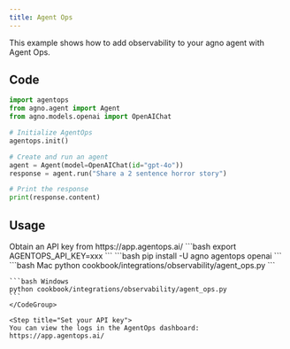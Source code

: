 ```yaml
---
title: Agent Ops
---
```


This example shows how to add observability to your agno agent with Agent Ops.

## Code

```python cookbook/integrations/observability/agent_ops.py
import agentops
from agno.agent import Agent
from agno.models.openai import OpenAIChat

# Initialize AgentOps
agentops.init()

# Create and run an agent
agent = Agent(model=OpenAIChat(id="gpt-4o"))
response = agent.run("Share a 2 sentence horror story")

# Print the response
print(response.content)

```

## Usage

<Steps>
  <Snippet file="create-venv-step.mdx" />

  <Step title="Set your API key">
  Obtain an API key from https://app.agentops.ai/
    ```bash
    export AGENTOPS_API_KEY=xxx
    ```
  </Step>

  <Step title="Install libraries">
    ```bash
    pip install -U agno agentops openai
    ```
  </Step>

  <Step title="Run Agent">
    <CodeGroup>
    ```bash Mac
    python cookbook/integrations/observability/agent_ops.py
    ```

    ```bash Windows
    python cookbook/integrations/observability/agent_ops.py
    ```
    </CodeGroup>

    <Step title="Set your API key">
    You can view the logs in the AgentOps dashboard: https://app.agentops.ai/
  </Step>
  </Step>
</Steps>
